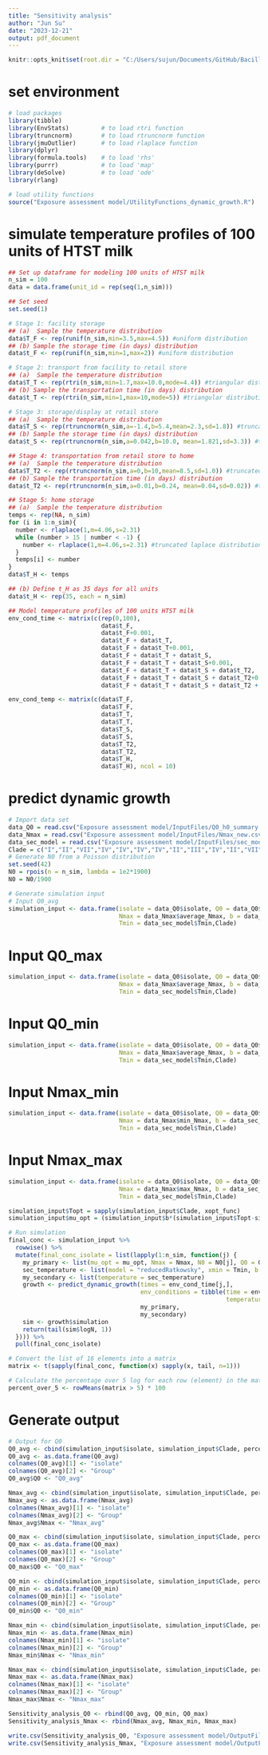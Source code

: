 ```yaml
---
title: "Sensitivity analysis"
author: "Jun Su"
date: "2023-12-21"
output: pdf_document
---
```


```r
knitr::opts_knit$set(root.dir = "C:/Users/sujun/Documents/GitHub/Bacillus-cereus-exposure-assessment-model")
```

# set environment
```r
# load packages 
library(tibble)
library(EnvStats)         # to load rtri function 
library(truncnorm)        # to load rtruncnorm function
library(jmuOutlier)       # to load rlaplace function
library(dplyr)
library(formula.tools)    # to load 'rhs'
library(purrr)            # to load 'map'
library(deSolve)          # to load 'ode'
library(rlang)

# load utility functions
source("Exposure assessment model/UtilityFunctions_dynamic_growth.R")
```

# simulate temperature profiles of 100 units of HTST milk 
```r
## Set up dataframe for modeling 100 units of HTST milk 
n_sim = 100
data = data.frame(unit_id = rep(seq(1,n_sim)))

## Set seed
set.seed(1)

# Stage 1: facility storage 
## (a)  Sample the temperature distribution
data$T_F <- rep(runif(n_sim,min=3.5,max=4.5)) #uniform distribution
## (b) Sample the storage time (in days) distribution
data$t_F <- rep(runif(n_sim,min=1,max=2)) #uniform distribution

# Stage 2: transport from facility to retail store
## (a)  Sample the temperature distribution
data$T_T <- rep(rtri(n_sim,min=1.7,max=10.0,mode=4.4)) #triangular distribution
## (b) Sample the transportation time (in days) distribution
data$t_T <- rep(rtri(n_sim,min=1,max=10,mode=5)) #triangular distribution

# Stage 3: storage/display at retail store
## (a)  Sample the temperature distribution
data$T_S <- rep(rtruncnorm(n_sim,a=-1.4,b=5.4,mean=2.3,sd=1.8)) #truncated normal distribution
## (b) Sample the storage time (in days) distribution
data$t_S <- rep(rtruncnorm(n_sim,a=0.042,b=10.0, mean=1.821,sd=3.3)) #truncated normal distribution

## Stage 4: transportation from retail store to home
## (a)  Sample the temperature distribution
data$T_T2 <- rep(rtruncnorm(n_sim,a=0,b=10,mean=8.5,sd=1.0)) #truncated normal distribution
## (b) Sample the transportation time (in days) distribution 
data$t_T2 <- rep(rtruncnorm(n_sim,a=0.01,b=0.24, mean=0.04,sd=0.02)) #truncated normal distribution

## Stage 5: home storage 
## (a)  Sample the temperature distribution
temps <- rep(NA, n_sim)
for (i in 1:n_sim){
  number <- rlaplace(1,m=4.06,s=2.31)
  while (number > 15 | number < -1) {
    number <- rlaplace(1,m=4.06,s=2.31) #truncated laplace distribution 
  }
  temps[i] <- number
}
data$T_H <- temps

## (b) Define t_H as 35 days for all units
data$t_H <- rep(35, each = n_sim)

## Model temperature profiles of 100 units HTST milk 
env_cond_time <- matrix(c(rep(0,100),
                          data$t_F, 
                          data$t_F+0.001,
                          data$t_F + data$t_T,
                          data$t_F + data$t_T+0.001,
                          data$t_F + data$t_T + data$t_S,
                          data$t_F + data$t_T + data$t_S+0.001,
                          data$t_F + data$t_T + data$t_S + data$t_T2,
                          data$t_F + data$t_T + data$t_S + data$t_T2+0.001,
                          data$t_F + data$t_T + data$t_S + data$t_T2 + data$t_H), ncol = 10)

env_cond_temp <- matrix(c(data$T_F, 
                          data$T_F,
                          data$T_T,
                          data$T_T,
                          data$T_S,
                          data$T_S,
                          data$T_T2,
                          data$T_T2,
                          data$T_H,
                          data$T_H), ncol = 10)
```

# predict dynamic growth
```r
# Import data set
data_Q0 = read.csv("Exposure assessment model/InputFiles/Q0_h0_summary.csv")
data_Nmax = read.csv("Exposure assessment model/InputFiles/Nmax_new.csv")
data_sec_model = read.csv("Exposure assessment model/InputFiles/sec_model_new.csv")
Clade = c("I","II","VII","IV","IV","IV","IV","II","III","IV","II","VII","II","V","V","IV")
# Generate N0 from a Poisson distribution 
set.seed(42)
N0 = rpois(n = n_sim, lambda = 1e2*1900)
N0 = N0/1900

# Generate simulation input
# Input Q0_avg
simulation_input <- data.frame(isolate = data_Q0$isolate, Q0 = data_Q0$Q0, 
                               Nmax = data_Nmax$average_Nmax, b = data_sec_model$Slope, 
                               Tmin = data_sec_model$Tmin,Clade)
```

# Input Q0_max
```r
simulation_input <- data.frame(isolate = data_Q0$isolate, Q0 = data_Q0$Q0_max, 
                               Nmax = data_Nmax$average_Nmax, b = data_sec_model$Slope, 
                               Tmin = data_sec_model$Tmin,Clade)
```

# Input Q0_min
```r
simulation_input <- data.frame(isolate = data_Q0$isolate, Q0 = data_Q0$Q0_min, 
                               Nmax = data_Nmax$average_Nmax, b = data_sec_model$Slope, 
                               Tmin = data_sec_model$Tmin,Clade)
```

# Input Nmax_min
```r
simulation_input <- data.frame(isolate = data_Q0$isolate, Q0 = data_Q0$Q0, 
                               Nmax = data_Nmax$min_Nmax, b = data_sec_model$Slope, 
                               Tmin = data_sec_model$Tmin,Clade)
```

# Input Nmax_max
```r
simulation_input <- data.frame(isolate = data_Q0$isolate, Q0 = data_Q0$Q0, 
                               Nmax = data_Nmax$max_Nmax, b = data_sec_model$Slope, 
                               Tmin = data_sec_model$Tmin,Clade)

```

```r
simulation_input$Topt = sapply(simulation_input$Clade, xopt_func)
simulation_input$mu_opt = (simulation_input$b*(simulation_input$Topt-simulation_input$Tmin))^2 

# Run simulation
final_conc <- simulation_input %>%
  rowwise() %>%
  mutate(final_conc_isolate = list(lapply(1:n_sim, function(j) {
    my_primary <- list(mu_opt = mu_opt, Nmax = Nmax, N0 = N0[j], Q0 = Q0)
    sec_temperature <- list(model = "reducedRatkowsky", xmin = Tmin, b = b, clade = Clade)
    my_secondary <- list(temperature = sec_temperature)
    growth <- predict_dynamic_growth(times = env_cond_time[j,],
                                     env_conditions = tibble(time = env_cond_time[j,],
                                                             temperature = env_cond_temp[j,]),
                                     my_primary,
                                     my_secondary)
    sim <- growth$simulation
    return(tail(sim$logN, 1))
  }))) %>%
  pull(final_conc_isolate)

# Convert the list of 16 elements into a matrix
matrix <- t(sapply(final_conc, function(x) sapply(x, tail, n=1)))

# Calculate the percentage over 5 log for each row (element) in the matrix
percent_over_5 <- rowMeans(matrix > 5) * 100
```

# Generate output 
```r
# Output for Q0
Q0_avg <- cbind(simulation_input$isolate, simulation_input$Clade, percent_over_5)
Q0_avg <- as.data.frame(Q0_avg)
colnames(Q0_avg)[1] <- "isolate"
colnames(Q0_avg)[2] <- "Group"
Q0_avg$Q0 <- "Q0_avg"

Nmax_avg <- cbind(simulation_input$isolate, simulation_input$Clade, percent_over_5)
Nmax_avg <- as.data.frame(Nmax_avg)
colnames(Nmax_avg)[1] <- "isolate"
colnames(Nmax_avg)[2] <- "Group"
Nmax_avg$Nmax <- "Nmax_avg"

Q0_max <- cbind(simulation_input$isolate, simulation_input$Clade, percent_over_5)
Q0_max <- as.data.frame(Q0_max)
colnames(Q0_max)[1] <- "isolate"
colnames(Q0_max)[2] <- "Group"
Q0_max$Q0 <- "Q0_max"

Q0_min <- cbind(simulation_input$isolate, simulation_input$Clade, percent_over_5)
Q0_min <- as.data.frame(Q0_min)
colnames(Q0_min)[1] <- "isolate"
colnames(Q0_min)[2] <- "Group"
Q0_min$Q0 <- "Q0_min"

Nmax_min <- cbind(simulation_input$isolate, simulation_input$Clade, percent_over_5)
Nmax_min <- as.data.frame(Nmax_min)
colnames(Nmax_min)[1] <- "isolate"
colnames(Nmax_min)[2] <- "Group"
Nmax_min$Nmax <- "Nmax_min"

Nmax_max <- cbind(simulation_input$isolate, simulation_input$Clade, percent_over_5)
Nmax_max <- as.data.frame(Nmax_max)
colnames(Nmax_max)[1] <- "isolate"
colnames(Nmax_max)[2] <- "Group"
Nmax_max$Nmax <- "Nmax_max"

Sensitivity_analysis_Q0 <- rbind(Q0_avg, Q0_min, Q0_max)
Sensitivity_analysis_Nmax <- rbind(Nmax_avg, Nmax_min, Nmax_max)

write.csv(Sensitivity_analysis_Q0, "Exposure assessment model/OutputFiles/Sensitivity_analysis_Q0.csv")
write.csv(Sensitivity_analysis_Nmax, "Exposure assessment model/OutputFiles/Sensitivity_analysis_Nmax.csv")
```

